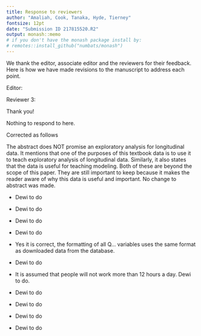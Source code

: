 ```yaml
---
title: Response to reviewers
author: "Amaliah, Cook, Tanaka, Hyde, Tierney"
fontsize: 12pt
date: "Submission ID 217815520.R2"
output: monash::memo
# if you don't have the monash package install by:
# remotes::install_github("numbats/monash")
---
```


We thank the editor, associate editor and the reviewers for their feedback. Here is how we have made revisions to the manuscript to address each point. 


Editor: \textcolor{violet}{The reviews are in general quite favorable and suggest that, subject to the minor revisions that the paper would be suitable for publication as part of the special issue on reproducibility and responsible workflow.} 

Reviewer 3: \textcolor{violet}{Thank you for this revision.  My minor comments and corrections are all well addressed, and I particularly commend the authors for their changes to Section 3.4.  It was a great idea to create a Shiny app showing the exploratory process that lead to your choice of threshold; this feels far more justifiable and reproducible than reporting the final number alone.}

Thank you!

\section*{Associate editor}

\textcolor{violet}{While the data are interesting, the necessary details for a pedagogical application or case study are still largely missing. The manuscript reads more like a paper about the R package, something for a software journal. In my last review, I had missed that this was for a special issue, still I agree with the reviewer that the clear contributions to educators other than its use in class are plenty, but not fully described.}

Nothing to respond to here.

\textcolor{violet}{The main item left to be addressed is polish. This twice-revised manuscript still contains several places where authors are missing words, awkward phrasing, or grammatical errors.}

Corrected as follows

\textcolor{violet}{The abstract promises a discussion of the process for cleaning data and exploratory analyses for longitudinal data. The latter is not provided, nor is a discussion about how that might be done in a class activity. This is a place for adding another clear contribution to educators. (Alternatively it can be deleted).}

The abstract does NOT promise an exploratory analysis for longitudinal data. It mentions that one of the purposes of this textbook data is to use it to teach exploratory analysis of longitudinal data. Similarly, it also states that the data is useful for teaching modeling. Both of these are beyond the scope of this paper. They are still important to keep because it makes the reader aware of why this data is useful and important. No change to abstract was made.

\textcolor{violet}{(page 10, line 18) “these” is errant}


* Dewi to do

\textcolor{violet}{(page 11, line 14) Providing one or two sentences about the use of pivot\_longer() would help readers gain insight and motivate clicking the link to the code.}

* Dewi to do

\textcolor{violet}{(page 11, line 35) The sentence beginning “This information is provided” is missing at least one word.}

* Dewi to do

\textcolor{violet}{(page 12, line 49) There is still the error stating that education should only increase. Certainly, you mean non-decreasing.}

* Dewi to do

\textcolor{violet}{(page 13, line 24) I’m just checking that all Q... variables are correct. The formatting is inconsistent; e.g., Q3-8A versus Q1-3\_A}


* Yes it is correct, the formatting of all Q... variables uses the same format as downloaded data from the database. 

\textcolor{violet}{(page 13, line 36) The sentence beginning “Our target variables” is missing at least one word.}


* Dewi to do

\textcolor{violet}{(page 14, line 20) Why is 84 hours the cut-off? This seems to be an arbitrary choice.}


* It is assumed that people will not work more than 12 hours a day. Dewi to do. 


\textcolor{violet}{(page 15, line 3) The sentence beginning “For stwork variable” is missing at least one word.}

* Dewi to do

\textcolor{violet}{(page 15, line 3)  It might be helpful for readers if you refer to variables as what they are and put the column title in parentheses.
}

* Dewi to do

\textcolor{violet}{(page 15, line 15) Providing one or two sentences about the use of join() would help readers gain insight into what the authors are doing here.}

* Dewi to do

\textcolor{violet}{(page 22, line 5) The default for rlm is huber weighting which never applies a weight of 0. You may have meant bisquare, but that change should be discussed.}

\textcolor{violet}{(page 28, figure 7) This is a helpful graph, but perhaps making the barplot “position dodge” and the density plots overlapping with transparency would sell your point better. This graphic makes the point, but the suggestions I made may produce more compelling evidence.}


\textcolor{violet}{(page 29, line 21) The sentence “The highest grade completed has some confusion” should be rewritten.}


\textcolor{violet}{(page 29, line 37) Naming the function would be helpful for readers interested in using it.}

* Dewi to do

\textcolor{violet}{(page 31, line 9) Certainly you don’t mean to say that you’ve created data ”unsatisfactorily far from” the original.}


\textcolor{violet}{(page 32, line 18-30) Here you describe some modeling (see first note). Re-framing this as a possible activity could be helpful to the reader. As it is written now it sounds like a summary (the section title) of what was presented – instead you can make it a path forward for the readers.}















